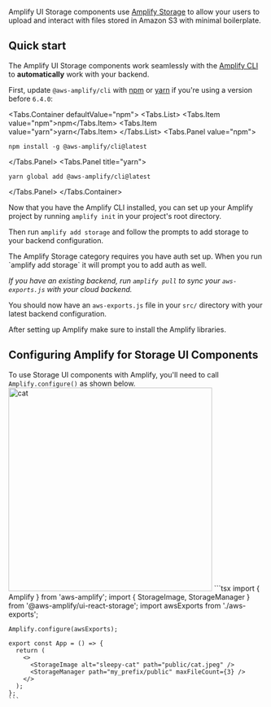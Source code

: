 
Amplify UI Storage components use [Amplify Storage](https://docs.amplify.aws/lib/storage/getting-started/q/platform/js/) to allow your users to upload and interact with files stored in Amazon S3 with minimal boilerplate.

## Quick start

The Amplify UI Storage components work seamlessly with the [Amplify CLI](https://docs.amplify.aws/cli/start/install/)
to **automatically** work with your backend.

First, update `@aws-amplify/cli` with [npm](https://www.npmjs.com/) or [yarn](https://yarnpkg.com/)
if you're using a version before `6.4.0`:

<Tabs.Container defaultValue="npm">
<Tabs.List>
  <Tabs.Item value="npm">npm</Tabs.Item>
  <Tabs.Item value="yarn">yarn</Tabs.Item>
</Tabs.List>
<Tabs.Panel value="npm">

```shell
npm install -g @aws-amplify/cli@latest
```

</Tabs.Panel>
<Tabs.Panel title="yarn">

```shell
yarn global add @aws-amplify/cli@latest
```

</Tabs.Panel>
</Tabs.Container>


Now that you have the Amplify CLI installed, you can set up your Amplify project by running `amplify init` in your project's root directory. 

Then run `amplify add storage` and follow the prompts to add storage to your backend configuration.

<Alert role="none" variation="info" heading="Auth">
  The Amplify Storage category requires you have auth set up. When you run `amplify add storage` it will prompt you to add auth as well.
</Alert>

_If you have an existing backend, run `amplify pull` to sync your `aws-exports.js` with your cloud backend._

You should now have an `aws-exports.js` file in your `src/` directory with your latest backend configuration.

After setting up Amplify make sure to install the Amplify libraries.

<InstallScripts component="storage" />

## Configuring Amplify for Storage UI Components
To use Storage UI components with Amplify, you'll need to call `Amplify.configure()` as shown below. 
<Example>
  <Image alt='cat' src='/cats/1.jpg' width="400px" height="400px" />
  <ExampleCode>
    ```tsx
    import { Amplify } from 'aws-amplify';
    import { StorageImage, StorageManager } from '@aws-amplify/ui-react-storage';
    import awsExports from './aws-exports';

    Amplify.configure(awsExports);

    export const App = () => {
      return (
        <>
          <StorageImage alt="sleepy-cat" path="public/cat.jpeg" />
          <StorageManager path="my_prefix/public" maxFileCount={3} />
        </>
      );
    };
    ```
  </ExampleCode>
</Example>

<NextSteps />
